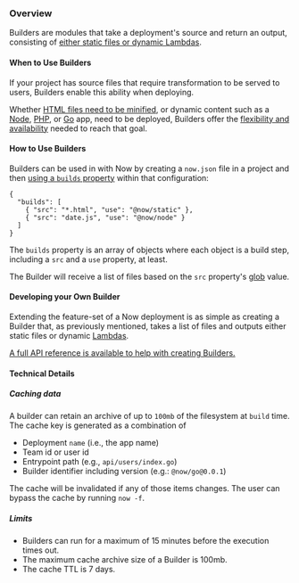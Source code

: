 ### Overview

Builders are modules that take a deployment's source and return an output, consisting of [either static files or dynamic Lambdas](/docs/v2/deployments/builds#sources-and-outputs).

#### When to Use Builders

If your project has source files that require transformation to be served to users, Builders enable this ability when deploying.

Whether [HTML files need to be minified](/docs/v2/deployments/official-builders/html-minifier-now-html-minifier), or dynamic content such as a [Node](/docs/v2/deployments/official-builders/node-js-now-node), [PHP](/docs/v2/deployments/official-builders/php-now-php), or [Go](/docs/v2/deployments/official-builders/go-now-go) app, need to be deployed, Builders offer the [flexibility and availability](/docs/v2/deployments/builders/developer-guide) needed to reach that goal.

#### How to Use Builders

Builders can be used in with Now by creating a `now.json` file in a project and then [using a `builds` property](/docs/v2/deployments/builds) within that configuration:

```
{
  "builds": [
    { "src": "*.html", "use": "@now/static" },
    { "src": "date.js", "use": "@now/node" }
  ]
}
```

The `builds` property is an array of objects where each object is a build step, including a `src` and a `use` property, at least.

The Builder will receive a list of files based on the `src` property's [glob](https://en.wikipedia.org/wiki/Glob_(programming)) value.

#### Developing your Own Builder

Extending the feature-set of a Now deployment is as simple as creating a Builder that, as previously mentioned, takes a list of files and outputs either static files or dynamic [Lambdas](/docs/v2/deployments/concepts/lambdas).

[A full API reference is available to help with creating Builders.](/docs/v2/deployments/builders/developer-guide)

#### Technical Details

##### Caching data

A builder can retain an archive of up to `100mb` of the filesystem at `build` time. The cache key is generated as a combination of

- Deployment `name` (i.e., the app name)
- Team id or user id
- Entrypoint path (e.g., `api/users/index.go`)
- Builder identifier including version (e.g.: `@now/go@0.0.1`)

The cache will be invalidated if any of those items changes. The user can bypass the cache by running `now -f`.

##### Limits

- Builders can run for a maximum of 15 minutes before the execution times out.
- The maximum cache archive size of a Builder is 100mb.
- The cache TTL is 7 days.
